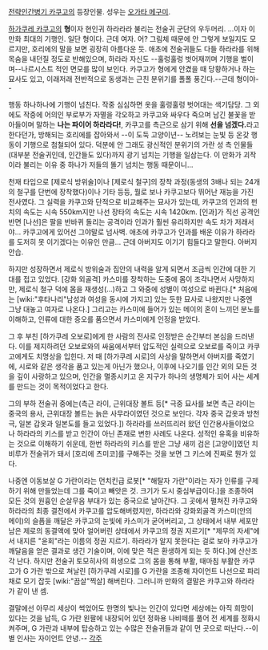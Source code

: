 [[전략인간병기 카쿠고]]의 등장인물. 성우는 [[오가타 메구미]].

[[하가쿠레 카쿠고]]의 '''형'''이자 현인귀 하라라라 불리는 전술귀 군단의 우두머리.
...이자 이 만화 최대의 기행인. 일단 형이다. 근데 여자. 어? 그림체 때문에 안 그렇게 보일지도 모르지만, 호리에의 말을 보면 굉장히 아름다운 듯. 애초에 전술귀들도 다들 하라라를 위해 목숨을 내던질 정도로 반해있으며, 하라라 자신도 --훌렁훌렁 벗어재끼며 기행을 벌이며--나르시스트 적인 면모를 많이 보인다. 카쿠고가 형에게 안겼을 때 당황하거나 하는 묘사도 있고, 이래저래 전반적으로 동생과는 근친 분위기를 폴폴 풍긴다.--근데 형이야--

행동 하나하나에 기행이 넘친다. 작중 심심하면 옷을 훌렁훌렁 벗어대는 색기담당. 그 외에도 작중에 어의인 부로부가 자멸을 각오하고 카쿠고와 싸우다 죽으며 남긴 불꽃을 받아들이며 말하는 '''나는 파이어 하라라다!''', 카쿠고를 측근으로 삼기 위해 '''선을 넘겠다.'''라고 한다던가, 방해되는 호리에를 잡아와서 --이 도둑 고양이년-- 노려보는 눈빛 등 온갖 행동이 기행으로 첨철되어 있다. 덕분에 안 그래도 광신적인 분위기의 가란 성 측 인물들(대부분 전술귀인데, 인간들도 있다)까지 광기 넘치는 기행을 일삼는다. 이 만화가 괴작이라 불리는 이유 중 하나가 저들의 똘기 넘치는 행동 때문이니...

천재 타입으로 [제로식 방위술]이나 [제로식 철구]의 장착 과정(동생의 3배나 되는 24개의 철구를 단번에 장착했다)이나 기타 등등, 뭘로 보나 카쿠고보다 뛰어난 재능을 가진 전사였다. 그 실력을 카쿠고와 단적으로 비교해주는 묘사가 있는데, 카쿠고의 인과의 펀치의 속도는 시속 550km지만 나선 장타의 속도는 시속 1420km. [인과]가 직선 공격인 반면 [나선]은 팔을 반바퀴 돌리는 공격이라 인과가 훨씬 유리하지만 속도 차가 저래서야... 카쿠고에게 있어선 그야말로 넘사벽. 애초에 카쿠고가 인과를 배운 이유가 하라라를 도저히 못 이기겠다는 이유인 만큼... 근데 아버지도 이기기 힘들다고 말한다. 아버지 안습.

하지만 성장하면서 제로식 방위술과 집안의 내력을 알게 되면서 조금씩 인간에 대한 기대를 접고 있었다. [강화 외골격] 카스미를 장착하는 도중에 몸이 조각나면서 사망하지만, 제로식 철구 덕에 몸을 재생성(…)하고 그 와중에 성별이 여성으로 바뀐다.[* 처음에는 [wiki:"후타나리"남성과 여성을 동시에 가지고] 있는 듯한 묘사로 나왔지만 나중엔 그냥 대놓고 여자로 나온다.] 그리고는 카스미에 들어가 있는 메이의 혼이 느끼던 분노를 이해하고, 인류에 대한 증오를 품으면서 카스미에게 인정을 받았다.

그 후 부친 [하가쿠레 오보로]에게 한 사람의 전사로 인정받은 순간부터 본심을 드러낸다. 이를 제지하려던 오보로와의 싸움에서부터 압도적인 실력으로 오보로를 죽이고 카쿠고에게도 치명상을 입힌다. 저 때 [하가쿠레 시로]의 사상을 말하면서 아버지를 죽였기에, 시로와 같은 생각을 품고 있는게 아닌가 했으나, 이후에 나오기를 인간 외의 모든 것을 깊이 사랑하고 있으며, 인간을 멸종시키고 온 지구가 하나의 생명체가 되어 사는 세계를 만드는 것이 목적이었다고 한다.

그의 부하 전술귀 중에는(측근 라이, 근위대장 볼트 등[* 극중 묘사를 보면 측근 라이는 중국의 용사, 근위대장 볼트는 늙은 사무라이였던 것으로 보인다. 각자 중국 갑옷과 방천극, 일본 갑옷과 일본도를 들고 있었다.]) 하라라를 쓰러뜨리러 왔던 인간용사들이었으나 하라라의 키스를 받고 인간이 아닌 존재로 변한 사례도 나온다. 성적인 유혹을 비유하는 것으로 이해하기 쉬운데, 한번 하라라의 키스를 받은 그냥 새끼 검은 [고양이]였던 치비루가 전술귀가 돼서 [호리에 츠미코]를 구해주는 것을 보면 그 키스에 진짜로 뭔가 있다.

나중엔 이동보살 G 가란이라는 먼치킨급 로봇[* "해탈자 가란"이라는 자가 인류를 구제하기 위해 만들었는데 그를 죽이고 빼앗은 것. 크기가 도시 중심부급이다.]을 조종하여 모든 것의 원흉인 순살무음 부대가 있는 중국으로 날아간다. 그 곳에서 펼쳐진 카쿠고와 하라라의 최종 결전에서 카쿠고를 압도해버렸지만, 하라라와 강화외골격 카스미(안의 메이)의 슬픔을 깨달은 카쿠고의 눈빛에 카스미가 굳어버리고, 그 상태에서 내부 세포만 남은 제로의 동결액에 맞아 얼어버린 상태에서 카쿠고의 정권 지르기[* "제무의 자세"에서 내지른 "윤회"라는 이름의 정권 지르기. 하라라가 알지 못한다는 걸로 보아 카쿠고가 깨달음을 얻은 결과로 생긴 기술이며, 이에 맞은 적은 환생하게 되는 듯 하다.]에 산산조각 난다. 하지만 전술귀 토모히사의 희생으로 그의 몸을 통해 부활, 때마침 부활한 카쿠고가 G 가란 밖으로 쳐날린 [하가쿠레 시로]를 G 가란을 조종해 자이언트 나선으로 파리채로 모기 잡듯 [wiki:"끔살"찍살] 해버린다. 그러니까 만화의 결말은 카쿠고와 하라라가 같이 낸 셈.

결말에선 아무리 세상이 썩었어도 한명의 빛나는 인간이 있다면 세상에는 아직 희망이 있다는 것을 납득, G 가란 왼팔에 내장되어 있던 정화용 나비떼를 풀어 전 세계를 정화시켜주며, G 가란과 내부에 탑승하고 있는 수많은 전술귀들과 같이 먼 곳으로 떠난다.--이별 인사는 자이언트 안녕.-- 
[[각주]]
